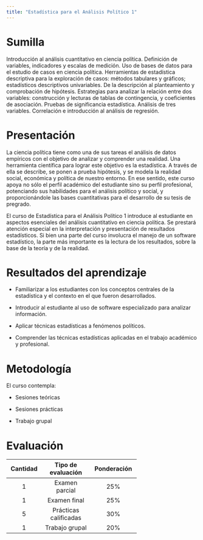 ```yaml
---
title: "Estadística para el Análisis Político 1"
---
```


# Sumilla

Introducción al análisis cuantitativo en ciencia política. Definición de variables, indicadores y escalas de medición. Uso de bases de datos para el estudio de casos en ciencia política. Herramientas de estadística descriptiva para la exploración de casos: métodos tabulares y gráficos; estadísticos descriptivos univariables. De la descripción al planteamiento y comprobación de hipótesis. Estrategias para analizar la relación entre dos variables: construcción y lecturas de tablas de contingencia, y coeficientes de asociación. Pruebas de significancia estadística. Análisis de tres variables. Correlación e introducción al análisis de regresión.

# Presentación

La ciencia política tiene como una de sus tareas el análisis de datos empíricos con el objetivo de analizar y comprender una realidad. Una herramienta científica para lograr este objetivo es la estadística. A través de ella se describe, se ponen a prueba hipótesis, y se modela la realidad social, económica y política de nuestro entorno. En ese sentido, este curso apoya no sólo el perfil académico del estudiante sino su perfil profesional, potenciando sus habilidades para el análisis político y social, y proporcionándole las bases cuantitativas para el desarrollo de su tesis de pregrado.

El curso de Estadística para el Análisis Político 1 introduce al estudiante en aspectos esenciales del análisis cuantitativo en ciencia política. Se prestará atención especial en la interpretación y presentación de resultados estadísticos. Si bien una parte del curso involucra el manejo de un software estadístico, la parte más importante es la lectura de los resultados, sobre la base de la teoría y de la realidad.

# Resultados del aprendizaje

-   Familiarizar a los estudiantes con los conceptos centrales de la estadística y el contexto en el que fueron desarrollados.

-   Introducir al estudiante al uso de software especializado para analizar información.

-   Aplicar técnicas estadísticas a fenómenos políticos.

-   Comprender las técnicas estadísticas aplicadas en el trabajo académico y profesional.

# Metodología

El curso contempla:

-   Sesiones teóricas

-   Sesiones prácticas

-   Trabajo grupal

# Evaluación

+----------+-----------------------+-------------+
| Cantidad | Tipo de evaluación    | Ponderación |
+:========:+:=====================:+:===========:+
| 1        | Examen parcial        | 25%         |
+----------+-----------------------+-------------+
| 1        | Examen final          | 25%         |
+----------+-----------------------+-------------+
| 5        | Prácticas calificadas | 30%         |
+----------+-----------------------+-------------+
| 1        | Trabajo grupal        | 20%         |
+----------+-----------------------+-------------+
